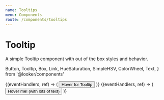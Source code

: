 ```yaml
---
name: Tooltips
menu: Components
route: /components/tooltips
---
```



# Tooltip

<ComponentDetail of="Tooltip" />

A simple Tooltip component with out of the box styles and behavior.

  Button,
  Tooltip,
  Box,
  Link,
  HueSaturation,
  SimpleHSV,
  ColorWheel,
  Text,
} from '@looker/components'

<Playground>
  <Tooltip content="More things you should know...">
    {(eventHandlers, ref) => (
      <Button ref={ref} {...eventHandlers}>
        Hover for Tooltip
      </Button>
    )}
  </Tooltip>
</Playground>

<Playground>
  <Tooltip
    content={
      'Lorem ipsum dolor amet artisan meditation four loko poutine pinterest meh cold-pressed flexitarian vaporware umami kale chips selvage salvia waistcoat occupy. Jianbing jean shorts VHS austin bushwick.'
    }
  >
    {(eventHandlers, ref) => (
      <Button ref={ref} {...eventHandlers}>
        Hover me! (with lots of text)
      </Button>
    )}
  </Tooltip>
</Playground>
